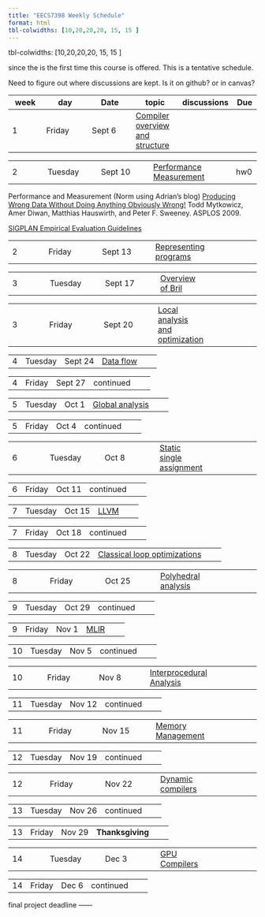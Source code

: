 ```yaml
---
title: "EECS7398 Weekly Schedule"
format: html
tbl-colwidths: [10,20,20,20, 15, 15 ]
---
```



tbl-colwidths: [10,20,20,20, 15, 15 ]

since the is the first time this course is offered.
This is a tentative schedule.

::: {.callout-warning}
Need to figure out where discussions are kept. Is it on github? or in canvas?
:::

|week  | day     | Date    | topic  | discussions | Due |
|------|---------|---------|--------|----         | ----|
| 1    |Friday|Sept  6|[Compiler overview and structure](../lectures/010_compiler_overview.qmd) |

|      |         |         |        |             |     |
|------|---------|---------|--------|----         | ----|
|2     | Tuesday | Sept 10 |[Performance Measurement](../lectures/01a_performance_measurement.qmd)|| hw0


Performance and Measurement (Norm using Adrian's blog)
[Producing Wrong Data Without Doing Anything Obviously Wrong!](https://dl.acm.org/citation.cfm?id=1508275)
Todd Mytkowicz, Amer Diwan, Matthias Hauswirth, and Peter F. Sweeney. ASPLOS 2009.

[SIGPLAN Empirical Evaluation Guidelines](https://www.sigplan.org/Resources/EmpiricalEvaluation/)



|      |         |         |        |             |     |
|------|---------|---------|--------|----         | ----|
|2  | Friday  | Sept 13  |[Representing programs](../lectures/02a_representation.ipynb)| |


|      |         |         |        |             |     |
|------|---------|---------|--------|----         | ----|
|3   | Tuesday | Sept 17 | [Overview of Bril](../lectures/02b_bril.ipynb)  |

|      |         |         |        |             |     |
|------|---------|---------|--------|----         | ----|
 3   | Friday  | Sept 20 | [Local analysis and optimization](../lectures/03_local.qmd)  

|      |         |         |        |             |     |
|------|---------|---------|--------|----         | ----|
 4  | Tuesday | Sept 24 | [Data flow](../lectures/04_data_flow.qmd)|

|      |         |         |        |             |     |
|------|---------|---------|--------|----         | ----|
 4   | Friday  | Sept 27 | continued 

|      |         |         |        |             |     |
|------|---------|---------|--------|----         | ----|
 5  | Tuesday | Oct 1 | [Global analysis](../lectures/05_global.qmd)

 |      |         |         |       |             |     |
|------|---------|---------|--------|----         | ----|
 5   | Friday  | Oct 4 |  continued 

 |      |         |         |       |             |     |
|------|---------|---------|--------|----         | ----|
 6  | Tuesday | Oct 8  |[Static single assignment](../lectures/06_ssa.qmd)

 |      |         |         |       |             |     |
|------|---------|---------|--------|----         | ----|
 6  | Friday  | Oct 11 | continued 

 |      |         |         |       |             |     |
|------|---------|---------|--------|----         | ----|
 |7   | Tuesday | Oct 15 |[LLVM](../lectures/07_llvm.ipynb)
 
 |      |         |         |        |            |     |
|------|---------|---------|--------|----         | ----|
 |7   | Friday | Oct 18 | continued

 |      |         |         |        |            |     |
|------|---------|---------|--------|----         | ----|
 |8| Tuesday | Oct 22 |  [Classical loop optimizations](../lectures/)

 |      |         |         |        |            |     |
|------|---------|---------|--------|----         | ----|
 |8   | Friday | Oct 25 |[Polyhedral analysis](../lectures/09_poly.qmd)

 |      |         |         |        |            |     |
|------|---------|---------|--------|----         | ----|
 |9   | Tuesday | Oct 29  | continued

 |      |         |         |        |            |     |
|------|---------|---------|--------|----         | ----|
 |9   | Friday | Nov 1 | [MLIR](../lectures/100_mlir.qmd)

 |      |         |         |        |            |     |
|------|---------|---------|--------|----         | ----|
 |10   | Tuesday | Nov 5 | continued  | |

 |      |         |         |        |            |     |
|------|---------|---------|--------|----         | ----|
 |10  | Friday | Nov 8 | [Interprocedural Analysis](../lectures/110_whole_program.qmd)


 |      |         |         |        |            |     |
|------|---------|---------|--------|----         | ----|
11   | Tuesday | Nov 12  | continued  | |

 |      |         |         |        |            |     |
|------|---------|---------|--------|----         | ----|
 |11  | Friday | Nov 15  | [Memory Management](../lectures/12_memory.qmd)


 |      |         |         |        |            |     |
|------|---------|---------|--------|----         | ----|
 |12   | Tuesday | Nov 19 | continued  | |

 |      |         |         |        |            |     |
|------|---------|---------|--------|----         | ----|
 |12   | Friday | Nov 22  |  [Dynamic compilers](../lectures/13_dynamic_compilers.qmd)

 |      |         |         |        |            |     |
|------|---------|---------|--------|----         | ----|
 |13  | Tuesday | Nov 26  | continued  | |

 |      |         |         |        |            |     |
|------|---------|---------|--------|----         | ----|
 |13  | Friday | Nov 29 | **Thanksgiving**  | |

 |      |         |         |        |            |     |
|------|---------|---------|--------|----         | ----|
 |14  | Tuesday | Dec 3 |  [GPU Compilers](../lectures/14_gpu_compilers.qmd)

 |      |         |         |        |            |     |
|------|---------|---------|--------|----         | ----|
 |14  | Friday | Dec 6 | continued  | |


final project deadline ------ 
        
